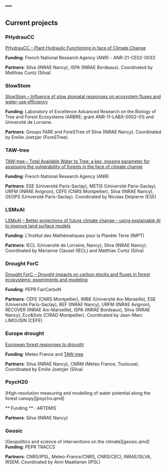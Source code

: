 ---
---

## Current projects

### PHydrauCC

[PHydrauCC -- Plant Hydraulic Functioning in face of Climate Change](phydraucc.qmd)

**Funding**: French National Research Agency (ANR) - ANR-21-CE02-0033

**Partners**: Silva (INRAE Nancy), ISPA (INRAE Bordeaux). Coordinated by Matthias Cuntz (Silva)


### SlowStom

[SlowStom -- Influence of slow stomatal responses on ecosystem fluxes and water-use efficiency](slowstom.qmd)

**Funding**: Laboratory of Excellence Advanced Research on the Biology of Tree and Forest Ecosystems (ARBRE; grant ANR-11-LABX-0002-01) and Université de Lorraine.

**Partners**: Groups FARE and ForeSTree of Silva (INRAE Nancy). Coordinated by Emilie Joetzjer (ForeSTree).


### TAW-tree

[TAW-tree -- Total Available Water to Tree: a key, missing parameter for assessing the vulnerability of forests in the face of climate change](taw-tree.qmd)

**Funding**: French National Research Agency (ANR)

**Partners**: ESE (Université Paris-Saclay), METIS (Université Paris-Saclay), URFM (INRAE Avignon), CEFE (CNRS Montpellier), Silva (INRAE Nancy), GEOPS (Université Paris-Saclay). Coordinated by Nicolas Delpierre (ESE)


### LSMxAI

[LSMxAI -- Better projections of future climate change – using explainable AI to improve land surface models](lsmxai.qmd)

**Funding**: L'Institut des Mathématiques pour la Planète Terre (IMPT)

**Partners**: IECL (Université de Lorraine, Nancy), Silva (INRAE Nancy). Coordinated by Marianne Clausel (IECL) and Matthias Cuntz (Silva)


### Drought ForC

[Drought ForC -- Drought impacts on carbon stocks and fluxes in forest ecosystems: experiments and modeling](droughtforc.qmd)

**Funding**: PEPR FairCarboN

**Partners**: CEFE (CNRS Montpellier), IMBE (Université Aix-Marseille), ESE (Université Paris-Saclay), BEF (INRAE Nancy), URFM (INRAE Avignon), RECOVER (INRAE Aix-Marseille), ISPA (INRAE Bordeaux), Silva (INRAE Nancy), Eco&Sols (CIRAD Montpellier). Coordinated by Jean-Marc LIMOUSIN (CEFE)


### Europe drought

[European forest responses to drought](europedrought.qmd)

**Funding**: Meteo France and [TAW-tree](taw-tree.qmd)

**Partners**: Silva (INRAE Nancy), CNRM (Meteo France, Toulouse). Coordinated by Emilie Joetzjer (Silva)

### PsycH20 

[High-resolution measuring and modelling of water potential along the forest canopy][psycho.qmd]

** Funding ** : ARTEMIS

**Partners**:  Silva (INRAE Nancy)

### Geosic 

[Geopolitics and science of interventions on the climate][geosic.qmd]
**Funding**: PEPR TRACCS 

**Partners**: CNRS/IPSL, Meteo-France/CNRS, CNRS/CECI, INRAE/SILVA, IRSEM. Coordinated by Anni Maattanen (IPSL)






